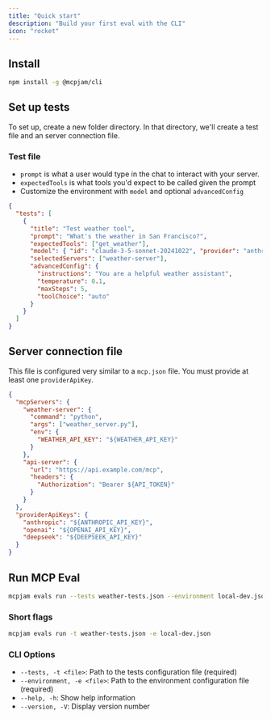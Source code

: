 ```yaml
---
title: "Quick start"
description: "Build your first eval with the CLI"
icon: "rocket"
---
```


## Install 

```bash
npm install -g @mcpjam/cli
```

## Set up tests

To set up, create a new folder directory. In that directory, we'll create a test file and an server connection file. 

### Test file 
- `prompt` is what a user would type in the chat to interact with your server. 
- `expectedTools` is what tools you'd expect to be called given the prompt
- Customize the environment with `model` and optional `advancedConfig`

```json weather-tests.json
{
  "tests": [
    {
      "title": "Test weather tool",
      "prompt": "What's the weather in San Francisco?",
      "expectedTools": ["get_weather"],
      "model": { "id": "claude-3-5-sonnet-20241022", "provider": "anthropic" },
      "selectedServers": ["weather-server"],
      "advancedConfig": {
        "instructions": "You are a helpful weather assistant",
        "temperature": 0.1,
        "maxSteps": 5,
        "toolChoice": "auto"
      }
    }
  ]
}
```

## Server connection file 
This file is configured very similar to a `mcp.json` file. You must provide at least one `providerApiKey`. 

```json local-dev.json
{
  "mcpServers": {
    "weather-server": {
      "command": "python",
      "args": ["weather_server.py"],
      "env": {
        "WEATHER_API_KEY": "${WEATHER_API_KEY}"
      }
    },
    "api-server": {
      "url": "https://api.example.com/mcp",
      "headers": {
        "Authorization": "Bearer ${API_TOKEN}"
      }
    }
  },
  "providerApiKeys": {
    "anthropic": "${ANTHROPIC_API_KEY}",
    "openai": "${OPENAI_API_KEY}",
    "deepseek": "${DEEPSEEK_API_KEY}"
  }
}
```

## Run MCP Eval

```bash
mcpjam evals run --tests weather-tests.json --environment local-dev.json
```

### Short flags

```bash
mcpjam evals run -t weather-tests.json -e local-dev.json
```

### CLI Options

- `--tests, -t <file>`: Path to the tests configuration file (required)
- `--environment, -e <file>`: Path to the environment configuration file (required)
- `--help, -h`: Show help information
- `--version, -V`: Display version number

